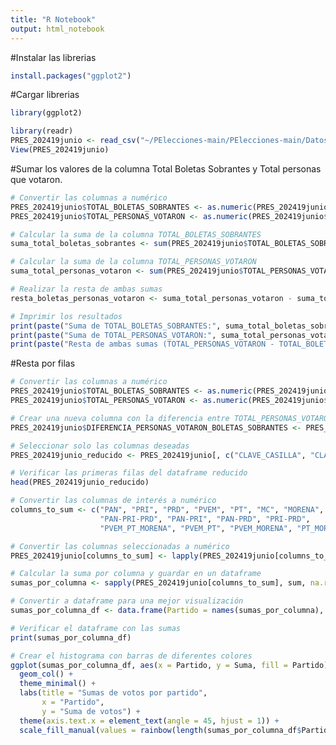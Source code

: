 ---
title: "R Notebook"
output: html_notebook
---

#Instalar las librerias
```{r}
install.packages("ggplot2")
```


#Cargar librerias
```{r}
library(ggplot2)
```

```{r}
library(readr)
PRES_202419junio <- read_csv("~/PElecciones-main/PElecciones-main/DatosPrem/PRES_202419junio.csv")
View(PRES_202419junio)
```
#Sumar los valores de la columna Total Boletas Sobrantes y Total personas que votaron.
```{r}
# Convertir las columnas a numérico
PRES_202419junio$TOTAL_BOLETAS_SOBRANTES <- as.numeric(PRES_202419junio$TOTAL_BOLETAS_SOBRANTES)
PRES_202419junio$TOTAL_PERSONAS_VOTARON <- as.numeric(PRES_202419junio$TOTAL_PERSONAS_VOTARON)

# Calcular la suma de la columna TOTAL_BOLETAS_SOBRANTES
suma_total_boletas_sobrantes <- sum(PRES_202419junio$TOTAL_BOLETAS_SOBRANTES, na.rm = TRUE)

# Calcular la suma de la columna TOTAL_PERSONAS_VOTARON
suma_total_personas_votaron <- sum(PRES_202419junio$TOTAL_PERSONAS_VOTARON, na.rm = TRUE)

# Realizar la resta de ambas sumas
resta_boletas_personas_votaron <- suma_total_personas_votaron - suma_total_boletas_sobrantes

# Imprimir los resultados
print(paste("Suma de TOTAL_BOLETAS_SOBRANTES:", suma_total_boletas_sobrantes))
print(paste("Suma de TOTAL_PERSONAS_VOTARON:", suma_total_personas_votaron))
print(paste("Resta de ambas sumas (TOTAL_PERSONAS_VOTARON - TOTAL_BOLETAS_SOBRANTES):", resta_boletas_personas_votaron))
```
#Resta por filas

```{r}
# Convertir las columnas a numérico
PRES_202419junio$TOTAL_BOLETAS_SOBRANTES <- as.numeric(PRES_202419junio$TOTAL_BOLETAS_SOBRANTES)
PRES_202419junio$TOTAL_PERSONAS_VOTARON <- as.numeric(PRES_202419junio$TOTAL_PERSONAS_VOTARON)

# Crear una nueva columna con la diferencia entre TOTAL_PERSONAS_VOTARON y TOTAL_BOLETAS_SOBRANTES
PRES_202419junio$DIFERENCIA_PERSONAS_VOTARON_BOLETAS_SOBRANTES <- PRES_202419junio$TOTAL_PERSONAS_VOTARON - PRES_202419junio$TOTAL_BOLETAS_SOBRANTES

# Seleccionar solo las columnas deseadas
PRES_202419junio_reducido <- PRES_202419junio[, c("CLAVE_CASILLA", "CLAVE_ACTA","TOTAL_BOLETAS_SOBRANTES","TOTAL_PERSONAS_VOTARON", "DIFERENCIA_PERSONAS_VOTARON_BOLETAS_SOBRANTES")]

# Verificar las primeras filas del dataframe reducido
head(PRES_202419junio_reducido)
```

```{r}

# Convertir las columnas de interés a numérico
columns_to_sum <- c("PAN", "PRI", "PRD", "PVEM", "PT", "MC", "MORENA", 
                    "PAN-PRI-PRD", "PAN-PRI", "PAN-PRD", "PRI-PRD", 
                    "PVEM_PT_MORENA", "PVEM_PT", "PVEM_MORENA", "PT_MORENA")

# Convertir las columnas seleccionadas a numérico
PRES_202419junio[columns_to_sum] <- lapply(PRES_202419junio[columns_to_sum], as.numeric)

# Calcular la suma por columna y guardar en un dataframe
sumas_por_columna <- sapply(PRES_202419junio[columns_to_sum], sum, na.rm = TRUE)

# Convertir a dataframe para una mejor visualización
sumas_por_columna_df <- data.frame(Partido = names(sumas_por_columna), Suma = sumas_por_columna)

# Verificar el dataframe con las sumas
print(sumas_por_columna_df)

# Crear el histograma con barras de diferentes colores
ggplot(sumas_por_columna_df, aes(x = Partido, y = Suma, fill = Partido)) +
  geom_col() +
  theme_minimal() +
  labs(title = "Sumas de votos por partido",
       x = "Partido",
       y = "Suma de votos") +
  theme(axis.text.x = element_text(angle = 45, hjust = 1)) +
  scale_fill_manual(values = rainbow(length(sumas_por_columna_df$Partido)))

```

